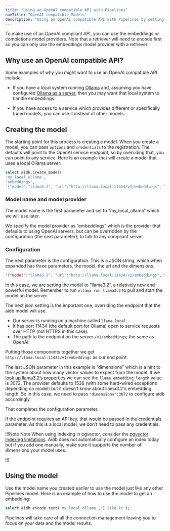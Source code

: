 ```yaml
---
title: "Using an OpenAI compatible API with Pipelines"
navTitle: "OpenAI compatible Models"
description: "Using an OpenAI compatible API with Pipelines by setting options and credentials."
---
```


To make use of an OpenAI compliant API, you can use the embeddings or completions model providers. Note that a retriever will need to encode first so you can only use the embeddings model provider with a retriever.

## Why use an OpenAI compatible API?

Some examples of why you might want to use an OpenAI compatible API include:

* If you have a local system running [Ollama](https://ollama.com) and, assuming you have configured [Ollama as a server](https://github.com/ollama/ollama/blob/main/docs/faq.md#how-do-i-configure-ollama-server), then you may want that local system to handle embeddings.

* If you have access to a service which provides different or specifically tuned models, you can use it instead of other models.

## Creating the model

The starting point for this process is creating a model. When you create a model, you can pass `options` and `credentials` to the registration. The defaults will point to the OpenAI service endpoint, so by overriding that, you can point to any service. Here is an example that will create a model that uses a local Ollama server:

```sql
select aidb.create_model(
'my_local_ollama',
'embeddings',
'{"model":"llama3.2", "url":"http://llama.local:11434/v1/embeddings", "dimensions":3072}'::JSONB);
```

### Model name and model provider

The model name is the first parameter and set to “my_local_ollama” which we will use later.

We specify the model provider as “embeddings” which is the provider that defaults to using OpenAI servers, but can be overridden by the configuration (the next parameter), to talk to any compliant server.

### Configuration

The next parameter is the configuration. This is a JSON string, which when expanded has three parameters, the model, the url and the dimensions.

```json
'{"model":"llama3.2", "url":"http://llama.local:11434/v1/embeddings", "dimensions":3072}'::JSONB
```

In this case, we are setting the model to [“llama3.2”](https://ollama.com/library/llama3.2), a relatively new and powerful model. Remember to run `ollama run llama3.2` to pull and start the model on the server.

The next json setting is the important one, overriding the endpoint that the aidb model will use.

* Our server is running on a machine called `llama.local`.
* It has port 11434 (the default port for Ollama) open to service requests over HTTP (not HTTPS in this case).
* The path to the endpoint on the server `/v1/embeddings`; the same as OpenAI.

Putting those components together we get `http://llama.local:11434/v1/embeddings` as our end point.

The last JSON parameter in this example is “dimensions” which is a hint to the system about how many vector values to expect from the model. If we [look up llama3.2’s properties](https://ollama.com/library/llama3.2/blobs/dde5aa3fc5ff) we can see the `llama.embedding_length` value is 3072. The provider defaults to 1536 (with some hard-wired exceptions depending on model) but it doesn’t know about llama3.2's embedding length. So in this case, we need to pass `"dimensions":3072` to configure aidb accordingly.

That completes the configuration parameter.

If the endpoint requires an API key, that would be passed in the credentials parameter. As this is a local model, we don’t need to pass any credentials.


!!!Note Note 
When using indexing in pgvector, consider the [pgvector indexing limitations](https://github.com/pgvector/pgvector?tab=readme-ov-file#what-if-i-want-to-index-vectors-with-more-than-2000-dimensions). Aidb does not automatically configure an index today but if you add one manually, make sure it supports the number of dimensions your model uses.

!!!

## Using the model

Use the model name you created earlier to use the model just like any other Pipelines model. Here is an example of how to use the model to get an embedding:

```sql
select aidb.encode_text('my_local_ollama','I like it');
```

Pipelines will take care of all the connection management leaving you to focus on your data and the model results.
